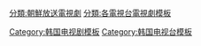 

[[分類:朝鮮放送電視劇|分類:朝鮮放送電視劇]]
[[Category:韩国电视剧模板|Category:韩国电视剧模板]]
[[Category:韩国电视台模板|Category:韩国电视台模板]]
[[分類:各電視台電視劇模板‎|分類:各電視台電視劇模板‎]]